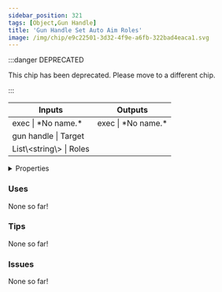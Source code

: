 ```yaml
---
sidebar_position: 321
tags: [Object,Gun Handle]
title: 'Gun Handle Set Auto Aim Roles'
image: /img/chip/e9c22501-3d32-4f9e-a6fb-322bad4eaca1.svg
---
```




:::danger DEPRECATED

This chip has been deprecated. Please move to a different chip.

:::

<IChip uuid="e9c22501-3d32-4f9e-a6fb-322bad4eaca1"/>

<table><thead><tr><th>Inputs</th><th>Outputs</th></tr></thead><tbody><tr><td>exec | *No name.*</td><td>exec | *No name.*</td></tr><tr><td>gun handle | Target</td><td /></tr><tr><td>List\&lt;string\&gt; | Roles</td><td /></tr></tbody></table>

<details>
  <summary>Properties</summary>
  <div>
    <div>
    <table>
      <tbody>
        <tr>
          <td>Is beta required?</td>
          <td>No</td>
        </tr>
        <tr>
          <td>Is chip a trolling risk?</td>
          <td>No</td>
        </tr>
        <tr>
          <td>Is chip a role assignment risk?</td>
          <td>No</td>
        </tr>
        <tr>
          <td>Chip UUID</td>
          <td>e9c22501-3d32-4f9e-a6fb-322bad4eaca1</td>
        </tr>
        <tr>
          <td>Room availability</td>
          <td>Available everywhere</td>
        </tr>
      </tbody>
    </table>
    </div>
  </div>
</details>

### Uses

None so far!

### Tips

None so far!

### Issues

None so far!
